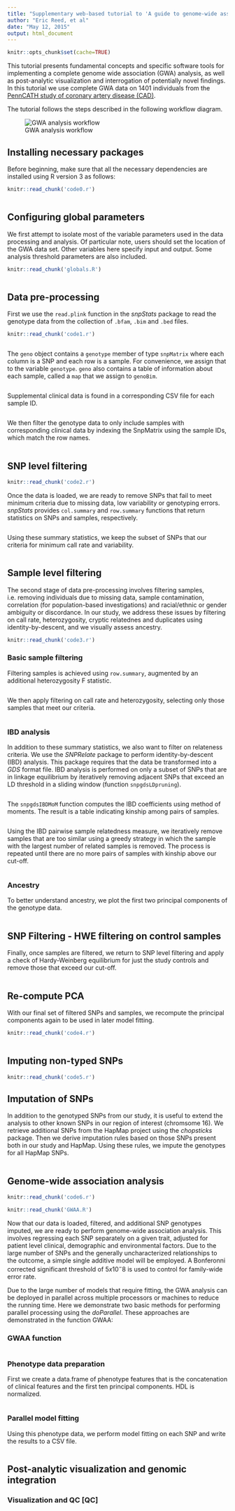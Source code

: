 ```yaml
---
title: "Supplementary web-based tutorial to 'A guide to genome-wide association analysis and post-analytic interrogation, Statistics in Medicine, in review.'"
author: "Eric Reed, et al"
date: "May 12, 2015"
output: html_document
---
```


```r
knitr::opts_chunk$set(cache=TRUE)
```

This tutorial presents fundamental concepts and specific software tools for implementing a complete genome wide association (GWA) analysis, as well as post-analytic visualization and interrogation of potentially novel findings.  In this tutorial we use complete GWA data on 1401 individuals from the [PennCATH study of coronary artery disease (CAD)](http://link-here/).

The tutorial follows the steps described in the following workflow diagram.

![GWA analysis workflow](figures/GWAS_workflow.png)

## Installing necessary packages

Before beginning, make sure that all the necessary dependencies are installed using R version 3 as follows:

```r
knitr::read_chunk('code0.r')
```
```r
```

## Configuring global parameters

We first attempt to isolate most of the variable parameters used in the data processing and analysis.  Of particular note, users should set the location of the GWA data set.  Other variables here specify input and output.  Some analysis threshold parameters are also included.

```r
knitr::read_chunk('globals.R')
```
```r
```

## Data pre-processing

First we use the `read.plink` function in the *snpStats* package to read the genotype data from the collection of `.bfam`, `.bim` and `.bed` files.  


```r
knitr::read_chunk('code1.r')
```
```r
```

The `geno` object contains a `genotype` member of type `snpMatrix` where each column is a SNP and each row is a sample.  For convenience, we assign that to the variable `genotype`.  `geno` also contains a table of information about each sample, called a `map` that we assign to `genoBim`.

```r
```

Supplemental clinical data is found in a corresponding CSV file for each sample ID.
```r
```

We then filter the genotype data to only include samples with corresponding clinical data by indexing the SnpMatrix using the sample IDs, which match the row names.

```r
```

## SNP level filtering

```r
knitr::read_chunk('code2.r')
```

Once the data is loaded, we are ready to remove SNPs that fail to meet
minimum criteria due to missing data, low variability or genotyping
errors.  *snpStats* provides `col.summary` and `row.summary` functions
that return statistics on SNPs and samples, respectively.

```r
```

Using these summary statistics, we keep the subset of SNPs that our criteria for minimum call rate and variability.

```r
```

## Sample level filtering

The second stage of data pre-processing involves filtering samples,
i.e. removing individuals due to missing data, sample contamination,
correlation (for population-based investigations) and racial/ethnic or
gender ambiguity or discordance.  In our study, we address these
issues by filtering on call rate, heterozygosity, cryptic relatednes
and duplicates using identity-by-descent, and we visually assess
ancestry.

```r
knitr::read_chunk('code3.r') 
```

### Basic sample filtering

Filtering samples is achieved using `row.summary`, 
augmented by an additional heterozygosity F statistic.

```r
```

We then apply filtering on call rate and heterozygosity, selecting only 
those samples that meet our criteria.

```r
```

### IBD analysis

In addition to these summary statistics, we also want to filter on
relateness criteria.  We use the *SNPRelate* package to perform
identity-by-descent (IBD) analysis.  This package requires that the
data be transformed into a *GDS* format file.  IBD analysis is
performed on only a subset of SNPs that are in linkage equilibrium by
iteratively removing adjacent SNPs that exceed an LD threshold in a
sliding window (function `snpgdsLDpruning`).

```r
```

The `snpgdsIBDMoM` function computes the IBD coefficients using method
of moments.  The result is a table indicating kinship among pairs of
samples.

```r
```

Using the IBD pairwise sample relatedness measure, we iteratively
remove samples that are too similar using a greedy strategy in which
the sample with the largest number of related samples is removed.  The
process is repeated until there are no more pairs of samples with
kinship above our cut-off.

```r
```

### Ancestry

To better understand ancestry, we plot the first two principal
components of the genotype data.

```r
```

## SNP Filtering - HWE filtering on control samples

Finally, once samples are filtered, we return to SNP level filtering
and apply a check of Hardy-Weinberg equilibrium for just the study controls
and remove those that exceed our cut-off.

```r
```

## Re-compute PCA

With our final set of filtered SNPs and samples, we recompute the
principal components again to be used in later model fitting.

```r
knitr::read_chunk('code4.r') 
```
```r
```


## Imputing non-typed SNPs
```r
knitr::read_chunk('code5.r') 
```

## Imputation of SNPs

In addition to the genotyped SNPs from our study, it is useful to
extend the analysis to other known SNPs in our region of interest
(chromsome 16).  We retrieve additional SNPs from the HapMap project
using the *chopsticks* package.  Then we derive imputation rules based
on those SNPs present both in our study and HapMap.  Using these
rules, we impute the genotypes for all HapMap SNPs.

```r
```

## Genome-wide association analysis

```r
knitr::read_chunk('code6.r') 
```
```r
knitr::read_chunk('GWAA.R') 
```

Now that our data is loaded, filtered, and additional SNP genotypes
imputed, we are ready to perform genome-wide association analysis.
This involves regressing each SNP separately on a given trait,
adjusted for patient level clinical, demographic and environmental
factors.  Due to the large number of SNPs and the generally
uncharacterized relationships to the outcome, a simple single additive
model will be employed.  A Bonferonni corrected significant threshold
of $5 x 10^-8$ is used to control for family-wide error rate.

Due to the large number of models that require fitting, the GWA
analysis can be deployed in parallel across multiple processors or
machines to reduce the running time.  Here we demonstrate two basic
methods for performing parallel processing using the *doParallel*.
These approaches are demonstrated in the function GWAA:

### GWAA function

```r
```

### Phenotype data preparation

First we create a data.frame of phenotype features that is the
concatenation of clinical features and the first ten principal
components.  HDL is normalized.

```r
```

### Parallel model fitting

Using this phenotype data, we perform model fitting on each SNP and
write the results to a CSV file.

```r
```

## Post-analytic visualization and genomic integration

### Visualization and QC [QC] ###

